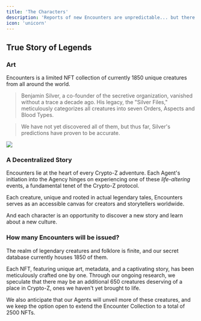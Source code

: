 ```yaml
---
title: 'The Characters'
description: 'Reports of new Encounters are unpredictable... but there is no going back...'
icon: 'unicorn'
---
```


## True Story of Legends

### Art

Encounters is a limited NFT collection of currently 1850 unique creatures from all around the world. 

>Benjamin Silver, a co-founder of the secretive organization, vanished without a trace a decade ago. His legacy, the "Silver Files," meticulously categorizes all creatures into seven Orders, Aspects and Blood Types.

>We have not yet discovered all of them, but thus far, Silver's predictions have proven to be accurate.

<img
  src="/logo/encounter.svg"
/>

### A Decentralized Story

Encounters lie at the heart of every Crypto-Z adventure. Each Agent's initiation into the Agency hinges on experiencing one of these _life-altering_ events, a fundamental tenet of the Crypto-Z protocol.


Each creature, unique and rooted in actual legendary tales, Encounters serves as an accessible canvas for creators and storytellers worldwide.

And each character is an opportunity to discover a new story and learn about a new culture. 

### How many Encounters will be issued?
The realm of legendary creatures and folklore is finite, and our secret database currently houses 1850 of them. 

Each NFT, featuring unique art, metadata, and a captivating story, has been meticulously crafted one by one.
Through our ongoing research, we speculate that there may be an additional 650 creatures deserving of a place in Crypto-Z, ones we haven't yet brought to life.

We also anticipate that our Agents will unveil more of these creatures, and we keep the option open to extend the Encounter Collection to a total of 2500 NFTs.

